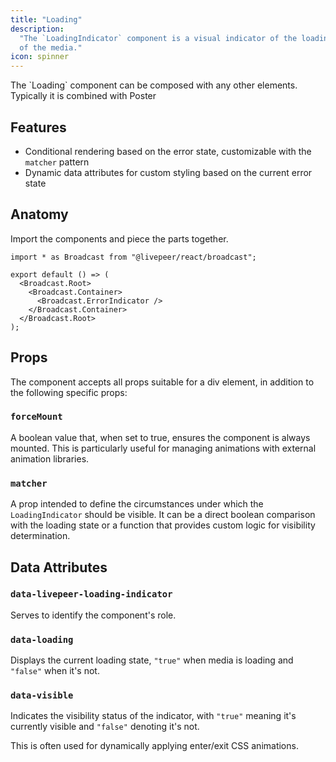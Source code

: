```yaml
---
title: "Loading"
description:
  "The `LoadingIndicator` component is a visual indicator of the loading state
  of the media."
icon: spinner
---
```



<ExampleWithCode type="broadcast" id="loading" />

<Info>
  The `Loading` component can be composed with any other elements. Typically it
  is combined with Poster
</Info>

## Features

- Conditional rendering based on the error state, customizable with the
  `matcher` pattern
- Dynamic data attributes for custom styling based on the current error state

## Anatomy

Import the components and piece the parts together.

```tsx
import * as Broadcast from "@livepeer/react/broadcast";

export default () => (
  <Broadcast.Root>
    <Broadcast.Container>
      <Broadcast.ErrorIndicator />
    </Broadcast.Container>
  </Broadcast.Root>
);
```

## Props

The component accepts all props suitable for a div element, in addition to the
following specific props:

### `forceMount`

A boolean value that, when set to true, ensures the component is always mounted.
This is particularly useful for managing animations with external animation
libraries.

### `matcher`

A prop intended to define the circumstances under which the `LoadingIndicator`
should be visible. It can be a direct boolean comparison with the loading state
or a function that provides custom logic for visibility determination.

## Data Attributes

### `data-livepeer-loading-indicator`

Serves to identify the component's role.

### `data-loading`

Displays the current loading state, `"true"` when media is loading and `"false"`
when it's not.

### `data-visible`

Indicates the visibility status of the indicator, with `"true"` meaning it's
currently visible and `"false"` denoting it's not.

This is often used for dynamically applying enter/exit CSS animations.
